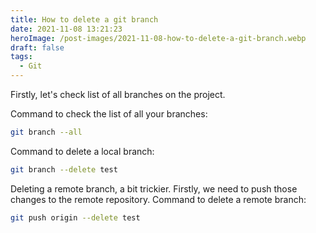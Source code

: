 ```yaml
---
title: How to delete a git branch
date: 2021-11-08 13:21:23
heroImage: /post-images/2021-11-08-how-to-delete-a-git-branch.webp
draft: false
tags:
  - Git
---
```


Firstly, let's check list of all branches on the project.

Command to check the list of all your branches:

```bash
git branch --all
```

Command to delete a local branch:

```bash
git branch --delete test
```

Deleting a remote branch, a bit trickier. Firstly, we need to push those changes to the remote repository.
Command to delete a remote branch:

```bash
git push origin --delete test
```
